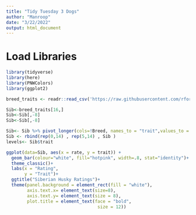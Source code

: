 ```yaml
---
title: "Tidy Tuesday 3 Dogs"
author: "Manroop"
date: "3/22/2022"
output: html_document
---
```

# Load Libraries #
```r
library(tidyverse)
library(here)
library(PNWColors) 
library(ggplot2)
```

```r
breed_traits <- readr::read_csv('https://raw.githubusercontent.com/rfordatascience/tidytuesday/master/data/2022/2022-02-01/breed_traits.csv') 
```
```r
Sib<-breed_traits[16,]
Sib<-Sib[,-8]
Sib<-Sib[,-8]

Sib<- Sib %>% pivot_longer(cols=!Breed, names_to = "trait",values_to = "rate") #Make traits columns
Sib <- rbind(rep(0,14) , rep(5,14) , Sib )
levels<- Sib$trait
```


```r
ggplot(data=Sib, aes(x = rate, y = trait)) +
  geom_bar(colour="white", fill="hotpink", width=.8, stat="identity")+ 
  theme_classic()+ 
  labs(x = "Rating", 
       y = "Trait")+ 
  ggtitle("Siberian Husky Ratings")+ 
  theme(panel.background = element_rect(fill = "white"), 
        axis.text.x= element_text(size=8), 
        axis.text.y= element_text(size = 8), 
        plot.title = element_text(face = "bold",
                                   size = 12))
```


